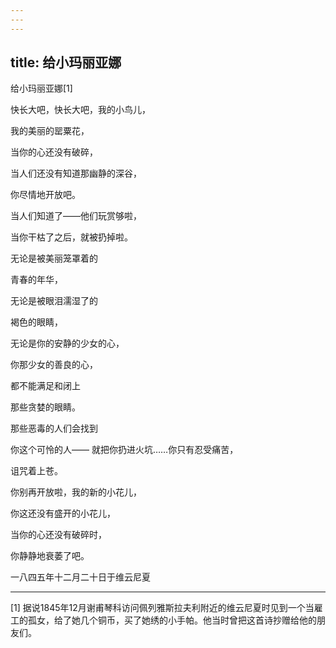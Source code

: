 ```yaml
---
---
---
```

title: 给小玛丽亚娜
---



给小玛丽亚娜[1]


快长大吧，快长大吧，我的小鸟儿，

我的美丽的罂粟花，

当你的心还没有破碎，

当人们还没有知道那幽静的深谷，

你尽情地开放吧。

当人们知道了——他们玩赏够啦，

当你干枯了之后，就被扔掉啦。

无论是被美丽笼罩着的

青春的年华，

无论是被眼泪濡湿了的

褐色的眼睛，

无论是你的安静的少女的心，

你那少女的善良的心，

都不能满足和闭上

那些贪婪的眼睛。

那些恶毒的人们会找到

你这个可怜的人—— 就把你扔进火坑……你只有忍受痛苦，

诅咒着上苍。

你别再开放啦，我的新的小花儿，

你这还没有盛开的小花儿，

当你的心还没有破碎时，

你静静地衰萎了吧。

一八四五年十二月二十日于维云尼夏



* * *



[1] 据说1845年12月谢甫琴科访问佩列雅斯拉夫利附近的维云尼夏时见到一个当雇工的孤女，给了她几个铜币，买了她绣的小手帕。他当时曾把这首诗抄赠给他的朋友们。